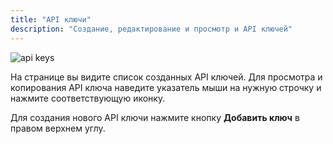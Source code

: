 ```yaml
---
title: "API ключи"
description: "Создание, редактирование и просмотр и API ключей"
---
```


<img src="/images/api-keys.png" alt="api keys" />

На странице вы видите список созданных API ключей. Для просмотра и копирования API ключа наведите указатель мыши на нужную строчку и нажмите соответствующую иконку.

Для создания нового API ключи нажмите кнопку **Добавить ключ** в правом верхнем углу.
